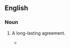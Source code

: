 ==English==

===Noun===
{{head|en|noun|head=[[covenant]] of [[salt]]}}

# {{context|archaic|idiomatic}} A long-lasting agreement.
#* {{quote-book
|year=1658
|author=Thomas Browne
|title=Pseudodoxia epidemica: or, Enquiries into very many received tenents, and commonly presumed truths
|page=306
|url=http://books.google.com/books?id=kSjH4tiEhGUC&pg=PA306&dq=%22covenant+of+salt%22&lr=&as_drrb_is=b&as_minm_is=0&as_miny_is=&as_maxm_is=0&as_maxy_is=1700&as_brr=0&cd=2#v=onepage&q=%22covenant%20of%20salt%22&f=false
|passage=... God gave the Kingdom unto David for ever, or by a '''Covenant of Salt'''.}}